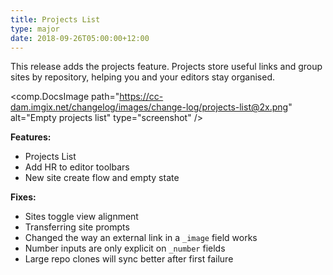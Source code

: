 ```yaml
---
title: Projects List
type: major
date: 2018-09-26T05:00:00+12:00
---
```


This release adds the projects feature. Projects store useful links and group sites by repository, helping you and your editors stay organised.

<comp.DocsImage path="https://cc-dam.imgix.net/changelog/images/change-log/projects-list@2x.png" alt="Empty projects list" type="screenshot" />

**Features:**

* Projects List
* Add HR to editor toolbars
* New site create flow and empty state

**Fixes:**

* Sites toggle view alignment
* Transferring site prompts
* Changed the way an external link in a `_image` field works
* Number inputs are only explicit on `_number` fields
* Large repo clones will sync better after first failure